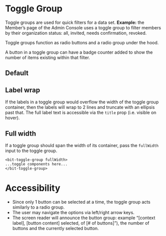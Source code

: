 

<Meta of={stories} />

# Toggle Group

Toggle groups are used for quick filters for a data set. **Example:** the Member’s page of the Admin
Console uses a toggle group to filter members by their organization status: all, invited, needs
confirmation, revoked.

Toggle groups function as radio buttons and a radio group under the hood.

A button in a toggle group can have a badge counter added to show the number of items existing
within that filter.

## Default

<Canvas of={stories.Default} />

<Controls />

## Label wrap

If the labels in a toggle group would overflow the width of the toggle group container, then the
labels will wrap to 2 lines and truncate with an ellipsis past that. The full label text is
accessible via the `title` prop (i.e. visible on hover).

<Canvas of={stories.LabelWrap} />

## Full width

If a toggle group should span the width of its container, pass the `fullWidth` input to the toggle
group.

```
<bit-toggle-group fullWidth>
...toggle components here...
</bit-toggle-group>
```

<Canvas of={stories.FullWidth} />

# Accessibility

- Since only 1 button can be selected at a time, the toggle group acts similarly to a radio group.
- The user may navigate the options via left/right arrow keys.
- The screen reader will announce the button group: example “[context label], [button content]
  selected, of [# of buttons]”), the number of buttons and the currently selected button.
